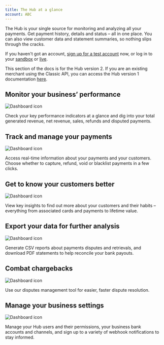 ```yaml
---
title: The Hub at a glance
account: ABC
---
```


The Hub is your single source for monitoring and analyzing all your payments. Get payment history, details and status – all in one place. You can also view customer data and statement summaries, so nothing slips through the cracks.

If you haven't got an account, [sign up for a test account](https://www.checkout.com/get-test-account) now, or log in to your [sandbox](https://sandbox.checkout.com/login) or [live](https://hub.checkout.com/login).

This section of the docs is for the Hub version 2. If you are an existing merchant using the Classic API, you can access the Hub version 1 documentation [here](https://archive.docs.checkout.com/docs/getting-started).

Monitor your business’ performance
----------------------------------

![Dashboard icon](https://assets.checkout.com/docs/images/hub-icon-dashboard.svg)

Check your key performance indicators at a glance and dig into your total generated revenue, net revenue, sales, refunds and disputed payments.

Track and manage your payments
------------------------------

![Dashboard icon](https://assets.checkout.com/docs/images/hub-icon-payments.svg)

Access real-time information about your payments and your customers. Choose whether to capture, refund, void or blacklist payments in a few clicks.

Get to know your customers better
---------------------------------

![Dashboard icon](https://assets.checkout.com/docs/images/hub-icon-customers.svg)

View key insights to find out more about your customers and their habits – everything from associated cards and payments to lifetime value.

Export your data for further analysis
-------------------------------------

![Dashboard icon](https://assets.checkout.com/docs/images/hub-icon-data-analysis.svg)

Generate CSV reports about payments disputes and retrievals, and download PDF statements to help reconcile your bank payouts.

Combat chargebacks
------------------

![Dashboard icon](https://assets.checkout.com/docs/images/hub-icon-disputes.svg)

Use our disputes management tool for easier, faster dispute resolution.

Manage your business settings
-----------------------------

![Dashboard icon](https://assets.checkout.com/docs/images/hub-icon-settings.svg)

Manage your Hub users and their permissions, your business bank accounts and channels, and sign up to a variety of webhook notifications to stay informed.
